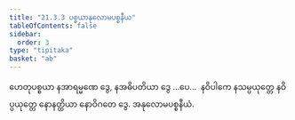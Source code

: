```yaml
---
title: "21.3.3 ပစ္စယာနုလောမပစ္စနီယ"
tableOfContents: false
sidebar:
  order: 3
type: "tipitaka"
basket: "ab"
---
```



<DynamicBreadcrumb />

<Division number="25">

<Paragraph number="2806">
ဟေတုပစ္စယာ နအာရမ္မဏေ ဒွေ, နအဓိပတိယာ ဒွေ …ပေ…  နဝိပါကေ နသမ္ပယုတ္တေ နဝိပ္ပယုတ္တေ နောနတ္ထိယာ နောဝိဂတေ ဒွေ.

</Paragraph>
</Division>

<Paragraph number="2807" type="center">
အနုလောမပစ္စနီယံ.
</Paragraph>